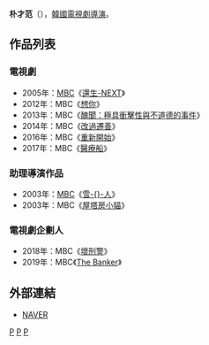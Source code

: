 {{Otheruses|subject=韓國電視劇導演|other=同名韓國電視劇編劇|朴才範}}
{{Otheruses|subject=韓國電視劇導演|other=同名饒舌歌手、組合[[2PM|2PM]]前成員|朴載範}}
{{藝人
| 姓名     = 朴才范
| 類型     = 導演
| 圖片     = 
| 圖片尺寸 = 
| 圖片簡介 = 
| 原名     =  
| 外文名   = 박재범
| 外文     = ko
| 羅馬拼音 = Park Jae Bum
| 英文名   = 
| 綽號     = 
| 其他藝名 = 
| 國籍     = {{KOR}}
| 民族     = 
| 籍貫     = 
| 出生日期 = 
| 出生地點 = 
| 職業     = [[導演|導演]]
| 語言     = [[韓語|韓語]]
| 教育程度 = [[加州藝術學院|加州藝術學院]]電影藝術研究生
| 配偶     = 
| 出身地   = 
| 出道作   = 
| 出道日期 = 2003年
| 代表作   = 
| 活躍年代 = 
| 經紀公司 = [[文化廣播_(韓國)|MBC]]
}}

'''朴才范'''（{{lang-ko|'''박재범'''}}），[[韓國|韓國]][[電視劇|電視劇]][[導演|導演]]。

== 作品列表 ==
=== 電視劇 ===
*2005年：[[文化廣播_(韓國)|MBC]]《[[還生-NEXT|還生-NEXT]]》
*2012年：MBC《[[想你|想你]]》
*2013年：MBC《[[醜聞：極具衝擊性與不道德的事件|醜聞：極具衝擊性與不道德的事件]]》
*2014年：MBC《[[改過遷善|改過遷善]]》
*2016年：MBC《[[重新開始_(電視劇)|重新開始]]》
*2017年：MBC《[[醫療船_(韓國電視劇)|醫療船]]》

=== 助理導演作品 ===
*2003年：[[文化廣播_(韓國)|MBC]]《[[雪人_(電視劇)|雪-{}-人]]》
*2003年：MBC《[[屋塔房小貓|屋塔房小貓]]》

=== 電視劇企劃人 ===
*2018年：MBC《[[壞刑警|壞刑警]]》
*2019年：MBC《[[The_Banker_(電視劇)|The Banker]]》

== 外部連結 ==
*[http://people.search.naver.com/search.naver?where=nexearch&query=%EB%B0%95%EC%9E%AC%EB%B2%94&sm=tab_etc&ie=utf8&key=PeopleService&os=530046 NAVER]{{ko}}


[[Category:韓國導演|P]]
[[Category:韓國電視劇導演|P]]
[[Category:朴姓|P]]